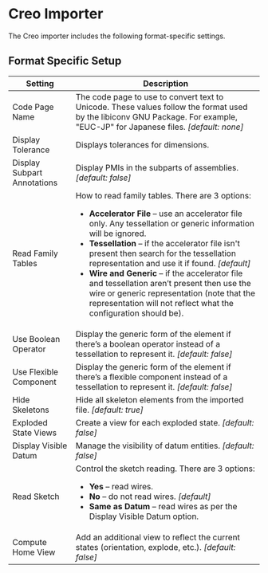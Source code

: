 # Creo Importer

The Creo importer includes the following format-specific settings.

## Format Specific Setup

| Setting                     | Description                                                                                         |
|-----------------------------|-----------------------------------------------------------------------------------------------------|
| Code Page Name              | The code page to use to convert text to Unicode. These values follow the format used by the libiconv GNU Package. For example, "EUC-JP" for Japanese files. *[default: none]* |
| Display Tolerance           | Displays tolerances for dimensions. |
| Display Subpart Annotations | Display PMIs in the subparts of assemblies. *[default: false]* |
| Read Family Tables          | How to read family tables. There are 3 options:<ul><li>**Accelerator File** – use an accelerator file only. Any tessellation or generic information will be ignored.</li><li>**Tessellation** – if the accelerator file isn't present then search for the tessellation representation and use it if found. *[default]*</li><li>**Wire and Generic** – if the accelerator file and tessellation aren’t present then use the wire or generic representation (note that the representation will not reflect what the configuration should be).</li></ul> |
| Use Boolean Operator        | Display the generic form of the element if there’s a boolean operator instead of a tessellation to represent it. *[default: false]* |
| Use Flexible Component      | Display the generic form of the element if there’s a flexible component instead of a tessellation to represent it. *[default: false]* |
| Hide Skeletons              | Hide all skeleton elements from the imported file. *[default: true]* |
| Exploded State Views        | Create a view for each exploded state. *[default: false]* |
| Display Visible Datum       | Manage the visibility of datum entities. *[default: false]* |
| Read Sketch	                | Control the sketch reading. There are 3 options:<ul><li>**Yes** – read wires.</li><li>**No** – do not read wires. *[default]*</li><li>**Same as Datum** – read wires as per the Display Visible Datum option.</li></ul> |
| Compute Home View           | Add an additional view to reflect the current states (orientation, explode, etc.). *[default: false]* |
